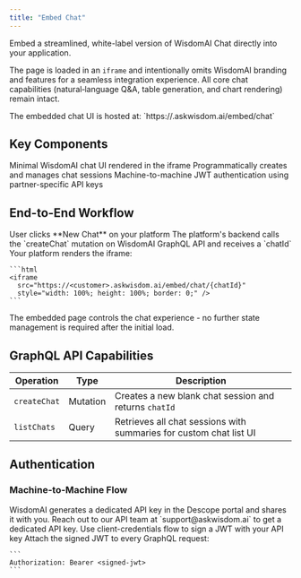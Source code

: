 ```yaml
---
title: "Embed Chat"
---
```


Embed a streamlined, white-label version of WisdomAI Chat directly into your application.

The page is loaded in an `iframe` and intentionally omits WisdomAI branding and features for a seamless integration experience. All core chat capabilities (natural‑language Q&A, table generation, and chart rendering) remain intact.

<Info>
  The embedded chat UI is hosted at: `https://<customer>.askwisdom.ai/embed/chat`
</Info>

## Key Components

<CardGroup cols={2}>
  <Card title="Embedded Chat Page" icon="message">
    Minimal WisdomAI chat UI rendered in the iframe
  </Card>
  <Card title="GraphQL API" icon="code">
    Programmatically creates and manages chat sessions
  </Card>
  <Card title="Descope M2M Auth" icon="shield-check">
    Machine-to-machine JWT authentication using partner-specific API keys
  </Card>
</CardGroup>

## End-to-End Workflow

<Steps>
  <Step title="New Chat Trigger">
    User clicks **New Chat** on your platform
  </Step>
  <Step title="Backend Creates Chat Session">
    The platform's backend calls the `createChat` mutation on WisdomAI GraphQL API and receives a `chatId`
  </Step>
  <Step title="Load Embedded Chat">
    Your platform renders the iframe:

    ```html
    <iframe
      src="https://<customer>.askwisdom.ai/embed/chat/{chatId}"
      style="width: 100%; height: 100%; border: 0;" />
    ```
  </Step>
  <Step title="Seamless Interaction">
    The embedded page controls the chat experience - no further state management is required after the initial load.
  </Step>
</Steps>

## GraphQL API Capabilities

| Operation    | Type     | Description                                                        |
| ------------ | -------- | ------------------------------------------------------------------ |
| `createChat` | Mutation | Creates a new blank chat session and returns `chatId`              |
| `listChats`  | Query    | Retrieves all chat sessions with summaries for custom chat list UI |

## Authentication

### Machine-to-Machine Flow

<Steps>
  <Step title="API Key Provisioning">
    WisdomAI generates a dedicated API key in the Descope portal and shares it with you. Reach out to our API team at `support@askwisdom.ai` to get a dedicated API key.
  </Step>
  <Step title="JWT Signing">
    Use client-credentials flow to sign a JWT with your API key
  </Step>
  <Step title="Request Authorization">
    Attach the signed JWT to every GraphQL request:

    ```
    Authorization: Bearer <signed-jwt>
    ```
  </Step>
</Steps>